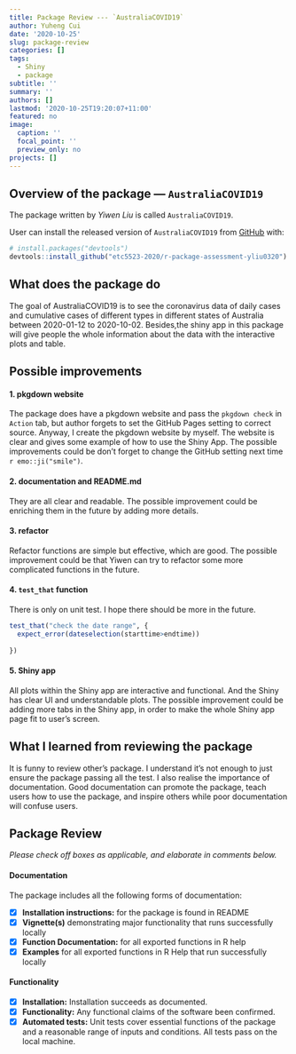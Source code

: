 ```yaml
---
title: Package Review --- `AustraliaCOVID19`
author: Yuheng Cui
date: '2020-10-25'
slug: package-review
categories: []
tags:
  - Shiny
  - package
subtitle: ''
summary: ''
authors: []
lastmod: '2020-10-25T19:20:07+11:00'
featured: no
image:
  caption: ''
  focal_point: ''
  preview_only: no
projects: []
---
```


## Overview of the package --- `AustraliaCOVID19`

The package written by *Yiwen Liu* is called `AustraliaCOVID19`.

User can install the released version of `AustraliaCOVID19` from [GitHub]("etc5523-2020/r-package-assessment-yliu0320") with:

``` r
# install.packages("devtools")
devtools::install_github("etc5523-2020/r-package-assessment-yliu0320")
```


## What does the package do

The goal of AustraliaCOVID19 is to see the coronavirus data of daily cases and cumulative cases of different types in different states of Australia between 2020-01-12 to 2020-10-02. Besides,the shiny app in this package will give people the whole information about the data with the interactive plots and table.




## Possible improvements

#### 1. pkgdown website

The package does have a pkgdown website and pass the `pkgdown check` in `Action` tab, but author forgets to set the GitHub Pages setting to correct source. Anyway, I create the pkgdown website by myself. The website is clear and gives some example of how to use the Shiny App. The possible improvements could be don't forget to change the GitHub setting next time `r emo::ji("smile")`.
 

#### 2. documentation and README.md

They are all clear and readable. The possible improvement could be enriching them in the future by adding more details.

#### 3. refactor

Refactor functions are simple but effective, which are good. The possible improvement could be that Yiwen can try to refactor some more complicated functions in the future.


#### 4. `test_that` function

There is only on unit test. I hope there should be more in the future.

```r
test_that("check the date range", {
  expect_error(dateselection(starttime>endtime))
  
})
```

#### 5. Shiny app

All plots within the Shiny app are interactive and functional. And the Shiny has clear UI and understandable plots. The possible improvement could be adding more tabs in the Shiny app, in order to make the whole Shiny app page fit to user's screen.


## What I learned from reviewing the package

It is funny to review other's package. I understand it's not enough to just ensure the package passing all the test. I also realise the importance of documentation. Good documentation can promote the package, teach users how to use the package, and inspire others  while poor documentation will confuse users.



## Package Review

*Please check off boxes as applicable, and elaborate in comments below.*

#### Documentation

The package includes all the following forms of documentation:

- [x] **Installation instructions:** for the package is found in README
- [x] **Vignette(s)** demonstrating major functionality that runs successfully locally
- [x] **Function Documentation:** for all exported functions in R help
- [x] **Examples** for all exported functions in R Help that run successfully locally


#### Functionality

- [x] **Installation:** Installation succeeds as documented.
- [x] **Functionality:** Any functional claims of the software been confirmed.
- [x] **Automated tests:** Unit tests cover essential functions of the package and a reasonable range of inputs and conditions. All tests pass on the local machine.